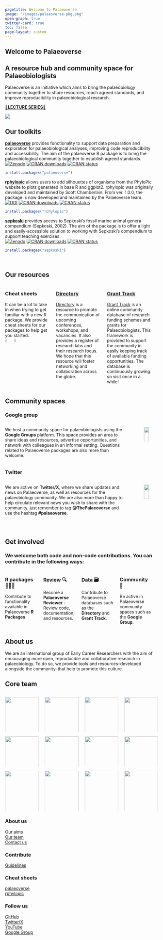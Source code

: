 ```yaml
---
pagetitle: Welcome to Palaeoverse
image: "/images/palaeoverse-pkg.png"
open-graph: true
twitter-card: true
toc: false
page-layout: custom
---
```


::: {.grid .white-background}

::: {.g-col-2}

:::

::: {.g-col-8 .center}
# **Welcome to Palaeoverse**

## A resource hub and community space for Palaeobiologists

::: {.center}

Palaeoverse is an initiative which aims to bring the palaeobiology community together to share resources, reach agreed standards, and improve reproducibility in palaeobiological research.

:::

<a href="lectures.qmd" class="card-link h2">🚨**LECTURE SERIES**🚨</a>

:::

::: {.g-col-2}

:::

:::

![](images/banner.png)

::: {.grid .white-background}

::: {.g-col-2}

:::

::: {.g-col-8}

::: {.left}

# Our toolkits

:::

[**palaeoverse**](https://palaeoverse.palaeoverse.org) provides functionality to support data preparation and exploration for palaeobiological analyses, improving code reproducibility and accessibility. The aim of the palaeoverse R package is to bring the palaeobiological community together to establish agreed standards. <br>
<a href="https://zenodo.org/badge/latestdoi/468929230"><img src="https://zenodo.org/badge/468929230.svg" alt="Zenodo"></a>
<a href="https://cran.r-project.org/package=palaeoverse"><img src="https://cranlogs.r-pkg.org/badges/grand-total/palaeoverse" alt="CRAN downloads"></a>
<a href="https://CRAN.R-project.org/package=palaeoverse"><img src="https://www.r-pkg.org/badges/version/palaeoverse" alt="CRAN status"></a>

```r
install.packages("palaeoverse")
```

[**rphylopic**](https://rphylopic.palaeoverse.org) allows users to add silhouettes of organisms from the PhyloPic website to plots generated in base R and ggplot2. rphylopic was originally developed and maintained by <a href="https://scottchamberlain.info" style="text-decoration: none">Scott Chamberlain</a>. From ver. 1.0.0, the package is now developed and maintained by the Palaeoverse team. <br>
<a href="https://doi.org/10.5281/zenodo.10093317"><img src="https://zenodo.org/badge/DOI/10.5281/zenodo.10093317.svg" alt="DOI"></a>
<a href="https://cran.r-project.org/package=rphylopic"><img src="https://cranlogs.r-pkg.org/badges/grand-total/rphylopic" alt="CRAN downloads"></a>
<a href="https://CRAN.R-project.org/package=rphylopic"><img src="https://www.r-pkg.org/badges/version/rphylopic" alt="CRAN status"></a>

```r
install.packages("rphylopic")
```

[**sepkoski**](https://sepkoski.palaeoverse.org) provides access to Sepkoski's fossil marine animal genera compendium (Sepkoski, 2002). The aim of the package is to offer a light and easily-accessible solution to working with Sepkoski's compendium to support teaching exercises. <br>
<a href="https://zenodo.org/badge/latestdoi/564230284"><img src="https://zenodo.org/badge/564230284.svg" alt="Zenodo"></a>
<a href="https://cran.r-project.org/package=sepkoski"><img src="https://cranlogs.r-pkg.org/badges/grand-total/sepkoski" alt="CRAN downloads"></a>
<a href="https://CRAN.R-project.org/package=sepkoski"><img src="https://www.r-pkg.org/badges/version/sepkoski" alt="CRAN status"></a>

```r
install.packages("sepkoski")
```

<br>

:::

::: {.g-col-2}

:::

:::

::: {.grid .blue-background}

::: {.g-col-2}

:::

::: {.g-col-8 .center}

::: {.center}

# Our resources

:::

::: columns

::: {.column width="30%" .card-link}

### Cheat sheets

It can be a lot to take in when trying to get familiar with a new R package. We provide cheat sheets for our packages to help get you started.  
[![](images/palaeoverse-pkg.png){width="18%"}](./images/palaeoverse-cheatsheet.pdf)  [![](images/rphylopic-pkg.png){width="18%"}](./images/rphylopic-cheatsheet.pdf)

:::

::: {.column width="30%" .card-link}

### [Directory](directory.qmd)

[Directory](directory.qmd) is a resource to promote the communication of upcoming conferences, workshops, and vacancies. It also provides a register of research labs and their research focus. We hope that this resource will foster networking and collaboration across the globe.

:::

::: {.column width="30%" .card-link}

### [Grant Track](funding.qmd)

[Grant Track](funding.qmd) is an online community database of research funding schemes and grants for Palaeobiologists. This framework is provided to support the community in easily keeping track of available funding opportunities. The database is continuously growing so visit once in a while!

:::

<br>

:::

:::

:::

::: {.grid .white-background}

::: {.g-col-2}

:::

::: {.g-col-8}

::: {.left}

# Community spaces

:::

### Google group

::: columns

::: {.column width="85%" .justify}
We host a community space for palaeobiologists using the <a href="https://groups.google.com/g/palaeoverse" style="text-decoration: none">**Google Groups**</a> platform. This space provides an area to share ideas and resources, advertise opportunities, and network with colleagues in an informal setting. Questions related to Palaeoverse packages are also more than welcome.
:::

::: {.column width="5%"}
<!-- empty column to create gap -->
:::

::: {.column width="10%"}
[![](images/google-groups.png){fig-align="left" width="60%"}](https://groups.google.com/g/palaeoverse)
:::

:::

### Twitter

::: columns
::: {.column width="85%"}
::: justify
We are active on <a href="https://twitter.com/ThePalaeoverse" style="text-decoration: none">**Twitter/X**</a>, where we share updates and news on Palaeoverse, as well as resources for the palaeobiology community. We are also more than happy to help circulate relevant news you wish to share with the community, just remember to tag <a href="https://twitter.com/ThePalaeoverse" style="text-decoration: none">**@ThePalaeoverse**</a> and use the hashtag <a href="https://twitter.com/search?q=palaeoverse&src=typed_query" style="text-decoration: none">**#palaeoverse**</a>.
:::
:::

::: {.column width="5%"}
<!-- empty column to create gap -->
:::

::: {.column width="10%"}
[![](images/twitter.png){fig-align="left" width="60%"}](https://twitter.com/ThePalaeoverse)
:::
:::

<br>

:::

::: {.g-col-2}

:::

:::

::: {.grid .blue-background}

::: {.g-col-2}

:::

::: {.g-col-8 .center}

# Get involved

### We welcome both code and non-code contributions. You can contribute in the following ways:

::: columns

::: {.column width="20%" .card-link}

### R packages 👩🏽‍💻 
Contribute to functionality available in Palaeoverse <a id="contribute" href="https://github.com/palaeoverse" style="text-decoration: none" target="_blank">**R Packages**</a>.  

:::

::: {.column width="20%" .card-link}

### Review 🔍 

Become a <a href="./form/reviewer.qmd" style="text-decoration: none" target="_blank">**Palaeoverse Reviewer**</a> - Review code, documentation, and resources.  

:::

::: {.column width="20%" .card-link}

### Data 🗃

Contribute to Palaeoverse databases such as the <a href="./directory.qmd" style="text-decoration: none" target="_blank">**Directory**</a> and <a href="./funding.qmd" style="text-decoration: none" target="_blank">**Grant Track**.</a>  

:::

::: {.column width="20%" .card-link}

### Community 💬

Be active in Palaeoverse community spaces such as the <a href="https://groups.google.com/g/palaeoverse" style="text-decoration: none" target="_blank">**Google Group**</a>.  

:::

<br>

:::

:::

::: {.g-col-2}

:::

:::

::: {.grid .white-background}

::: {.g-col-2}

:::

::: {.g-col-8 .justify}

::: {.left}

# About us

:::

We are an international group of Early Career Researchers with the aim of encouraging more open, reproducible and collaborative research in palaeobiology. To do so, we provide tools and resources--developed alongside the community--that help to promote this culture. 

## Core team

::: columns
::: {.column width="22%" .profile}
![](/images/profiles/Lewis.JPG){width="100%"}

::: {.center .large}
**Lewis Jones**\
Universidade de Vigo
:::
:::

::: {.column width="22%" .profile}
![](/images/profiles/Will.jpeg){width="100%"}  

::: {.center .large}
**William Gearty**\
American Museum of Natural History
:::
:::

::: {.column width="22%" .profile}
![](/images/profiles/Bethany.jpeg){width="100%"}

::: {.center .large}
**Bethany Allen**\
ETH Zürich
:::
:::

::: {.column width="22%" .profile}
![](/images/profiles/Chris.jpeg){width="100%"}

::: {.center .large}
**Christopher Dean**\
University College London
:::
:::
:::

::: columns
::: {.column width="22%" .profile}
![](/images/profiles/Sofia.jpeg){width="100%"}

::: {.center .large}
**Sofía Galván**\
Universidade de Vigo
:::
:::

::: {.column width="22%" .profile}
![](/images/profiles/Pedro.jpeg){width="100%"}

::: {.center .large}
**Pedro Godoy**\
University of São Paulo
:::
:::

::: {.column width="22%" .profile}
![](/images/profiles/Miranta.jpeg){width="100%"}

::: {.center .large}
**Miranta Kouvari**\
University College London
:::
:::

::: {.column width="22%" .profile}
![](/images/profiles/Cecily.png){width="100%"}

::: {.center .large}
**Cecily Nicholl**\
University College London
:::
:::
:::

::: columns
::: {.column width="22%" .profile}
![](/images/profiles/Kilian.jpeg){width="100%"}

::: {.center .large}
**Kilian Eichenseer**\
University of Durham
:::
:::

::: {.column width="22%" .profile}
![](/images/profiles/Alessandro.jpg){width="100%"}

::: {.center .large}
**Alessandro Chiarenza**\
Universidade de Vigo
:::
:::

::: {.column width="22%" .profile}
![](/images/profiles/Erin.png){width="100%"}

::: {.center .large}
**Erin Dillon**\
Smithsonian Tropical Research Institute
:::
:::

::: {.column width="22%" .profile}
![](/images/profiles/Lucas.jpeg){width="100%"}

::: {.center .large}
**Lucas Buffan**\
École Normale Supérieure de Lyon
:::
:::

:::

:::

::: {.g-col-2}

:::

:::




::: {.footer-text}
::: {.footer-container .blue-background}
::: {.footer-block}
::: grid

::: {.g-col-12 .g-col-md-2}
:::
::: {.g-col-12 .g-col-md-3}
### About us
[Our aims](index.qmd)\
[Our team](index.qmd#about-us)\
[Contact us](mailto:LewisA.Jones@outlook.com)
:::
::: {.g-col-12 .g-col-md-3}
### Contribute
[Guidelines](https://palaeoverse.palaeoverse.org/articles/structure-and-standards.html)\

### Cheat sheets
[palaeoverse](images/palaeoverse-cheatsheet.pdf)  
[rphylopic](images/rphylopic-cheatsheet.pdf)

:::
::: {.g-col-12 .g-col-md-3}
### Follow us
[GitHub](https://github.com/palaeoverse)\
[Twitter/X](https://twitter.com/ThePalaeoverse)\
[YouTube](https://www.youtube.com/channel/UCTzcJ84EF08PZX6VfNDf0Hg)\
[Google Group](https://groups.google.com/g/palaeoverse)\
:::
::: {.g-col-12 .g-col-md-2}
:::

:::
:::
:::
:::
